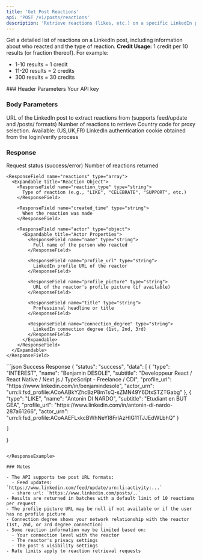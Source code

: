 ```yaml
---
title: 'Get Post Reactions'
api: 'POST /v1/posts/reactions'
description: 'Retrieve reactions (likes, etc.) on a specific LinkedIn post'
---
```


Get a detailed list of reactions on a LinkedIn post, including information about who reacted and the type of reaction.
<Note>
  **Credit Usage:** 1 credit per 10 results (or fraction thereof). For example:
  - 1-10 results = 1 credit
  - 11-20 results = 2 credits
  - 300 results = 30 credits
</Note>
### Header Parameters

<ParamField header="x-api-key" type="string" required>
  Your API key
</ParamField>

### Body Parameters

<ParamField body="post_url" type="string" required>
  URL of the LinkedIn post to extract reactions from (supports feed/update and /posts/ formats)
</ParamField>

<ParamField body="total_results" type="integer" default="10">
  Number of reactions to retrieve
</ParamField>

<ParamField body="country" type="string" default="FR">
  Country code for proxy selection. Available: (US,UK,FR)
</ParamField>

<ParamField body="login_token" type="string" required>
  LinkedIn authentication cookie obtained from the login/verify process
</ParamField>

### Response

<ResponseField name="status" type="string">
  Request status (success/error)
</ResponseField>

<ResponseField name="data" type="object">
  <Expandable title="Properties">
    <ResponseField name="total_results" type="integer">
      Number of reactions returned
    </ResponseField>

    <ResponseField name="reactions" type="array">
      <Expandable title="Reaction Object">
        <ResponseField name="reaction_type" type="string">
          Type of reaction (e.g., "LIKE", "CELEBRATE", "SUPPORT", etc.)
        </ResponseField>

        <ResponseField name="created_time" type="string">
          When the reaction was made
        </ResponseField>

        <ResponseField name="actor" type="object">
          <Expandable title="Actor Properties">
            <ResponseField name="name" type="string">
              Full name of the person who reacted
            </ResponseField>

            <ResponseField name="profile_url" type="string">
              LinkedIn profile URL of the reactor
            </ResponseField>

            <ResponseField name="profile_picture" type="string">
              URL of the reactor's profile picture (if available)
            </ResponseField>

            <ResponseField name="title" type="string">
              Professional headline or title
            </ResponseField>

            <ResponseField name="connection_degree" type="string">
              LinkedIn connection degree (1st, 2nd, 3rd)
            </ResponseField>
          </Expandable>
        </ResponseField>
      </Expandable>
    </ResponseField>
  </Expandable>
</ResponseField>

<ResponseExample>
```json Success Response
{
  "status": "success",
  "data": [
    {
      "type": "INTEREST",
      "name": "Benjamin DESOLE",
      "subtitle": "Developpeur React / React Native / Next.js / TypeScript - Freelance / CDI",
      "profile_url": "https://www.linkedin.com/in/benjamindesole",
      "actor_urn": "urn:li:fsd_profile:ACoAABkYZhcBzP8mTsQ-sZMN49Y6DtxSTZTGabg"
    },
    {
      "type": "LIKE",
      "name": "Antonin DI NARDO",
      "subtitle": "Etudiant en BUT GEA",
      "profile_url": "https://www.linkedin.com/in/antonin-di-nardo-287a61266",
      "actor_urn": "urn:li:fsd_profile:ACoAAEFLxkcBWhNeYI8FrIAzHIG11TJJEdWLbhQ"
    }
      
    ]
  }

```

</ResponseExample>

### Notes

- The API supports two post URL formats:
  - Feed updates: `https://www.linkedin.com/feed/update/urn:li:activity:...`
  - share url: `https://www.linkedin.com/posts/..`
- Results are returned in batches with a default limit of 10 reactions per request
- The profile picture URL may be null if not available or if the user has no profile picture
- Connection degree shows your network relationship with the reactor (1st, 2nd, or 3rd degree connection)
- Some reaction information may be limited based on:
  - Your connection level with the reactor
  - The reactor's privacy settings
  - The post's visibility settings
- Rate limits apply to reaction retrieval requests

